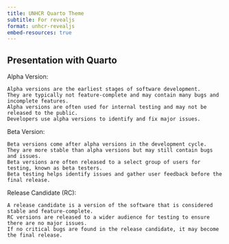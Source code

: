 ```yaml
---
title: UNHCR Quarto Theme
subtitle: For revealjs
format: unhcr-revealjs
embed-resources: true
---
```


## Presentation with Quarto
Alpha Version:

    Alpha versions are the earliest stages of software development.
    They are typically not feature-complete and may contain many bugs and incomplete features.
    Alpha versions are often used for internal testing and may not be released to the public.
    Developers use alpha versions to identify and fix major issues.

Beta Version:

    Beta versions come after alpha versions in the development cycle.
    They are more stable than alpha versions but may still contain bugs and issues.
    Beta versions are often released to a select group of users for testing, known as beta testers.
    Beta testing helps identify issues and gather user feedback before the final release.

Release Candidate (RC):

    A release candidate is a version of the software that is considered stable and feature-complete.
    RC versions are released to a wider audience for testing to ensure there are no major issues.
    If no critical bugs are found in the release candidate, it may become the final release.
 
